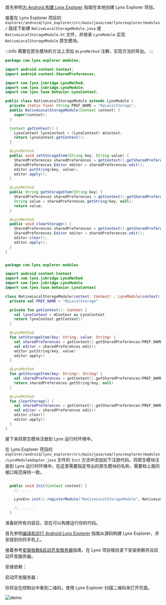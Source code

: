 
首先参照[为 Android 构建 Lynx Explorer](https://github.com/lynx-family/lynx/tree/develop/explorer/android) 指南在本地创建 Lynx Explorer 项目。

接着在 Lynx Explorer 项目的 `explorer/android/lynx_explorer/src/main/java/com/lynx/explorer/modules/` 路径下新建 `NativeLocalStorageModule.java` 或 `NativeLocalStorageModule.kt` 文件，并继承 `LynxModule` 实现 `NativeLocalStorageModule` 原生模块。

:::info
需要在原生模块的方法上添加 `@LynxMethod` 注解，实现方法的导出。
:::

<Tabs groupId='native-module'>
<Tab label="Java">

<CodeFold height={360} toggle>

```java {21,29,36} title="explorer/android/lynx_explorer/src/main/java/com/lynx/explorer/modules/NativeLocalStorageModule.java"
package com.lynx.explorer.modules;

import android.content.Context;
import android.content.SharedPreferences;

import com.lynx.jsbridge.LynxMethod;
import com.lynx.jsbridge.LynxModule;
import com.lynx.tasm.behavior.LynxContext;

public class NativeLocalStorageModule extends LynxModule {
  private static final String PREF_NAME = "MyLocalStorage";
  public NativeLocalStorageModule(Context context) {
    super(context);
  }

  Context getContext() {
    LynxContext lynxContext = (LynxContext) mContext;
    return lynxContext.getContext();
  }

  @LynxMethod
  public void setStorageItem(String key, String value) {
    SharedPreferences sharedPreferences = getContext().getSharedPreferences(PREF_NAME, Context.MODE_PRIVATE);
    SharedPreferences.Editor editor = sharedPreferences.edit();
    editor.putString(key, value);
    editor.apply();
  }

  @LynxMethod
  public String getStorageItem(String key) {
    SharedPreferences sharedPreferences = getContext().getSharedPreferences(PREF_NAME, Context.MODE_PRIVATE);
    String value = sharedPreferences.getString(key, null);
    return value;
  }

  @LynxMethod
  public void clearStorage() {
    SharedPreferences sharedPreferences = getContext().getSharedPreferences(PREF_NAME, Context.MODE_PRIVATE);
    SharedPreferences.Editor editor = sharedPreferences.edit();
    editor.clear();
    editor.apply();
  }
}

```

</CodeFold>

</Tab>
<Tab label="Kotlin">

<CodeFold height={360} toggle>

```kotlin {16,24,30} title="explorer/android/lynx_explorer/src/main/java/com/lynx/explorer/modules/NativeLocalStorageModule.kt"

package com.lynx.explorer.modules

import android.content.Context
import com.lynx.jsbridge.LynxMethod
import com.lynx.jsbridge.LynxModule
import com.lynx.tasm.behavior.LynxContext

class NativeLocalStorageModule(context: Context) : LynxModule(context) {
  private val PREF_NAME = "MyLocalStorage"

  private fun getContext(): Context {
    val lynxContext = mContext as LynxContext
    return lynxContext.getContext()
  }

  @LynxMethod
  fun setStorageItem(key: String, value: String) {
    val sharedPreferences = getContext().getSharedPreferences(PREF_NAME, Context.MODE_PRIVATE)
    val editor = sharedPreferences.edit()
    editor.putString(key, value)
    editor.apply()
  }

  @LynxMethod
  fun getStorageItem(key: String): String? {
    val sharedPreferences = getContext().getSharedPreferences(PREF_NAME, Context.MODE_PRIVATE)
    return sharedPreferences.getString(key, null)
  }

  @LynxMethod
  fun clearStorage() {
    val sharedPreferences = getContext().getSharedPreferences(PREF_NAME, Context.MODE_PRIVATE)
    val editor = sharedPreferences.edit()
    editor.clear()
    editor.apply()
  }
}

```

</CodeFold>

</Tab>
</Tabs>

接下来将原生模块注册到 Lynx 运行时环境中。

在 Lynx Explorer 项目的 `explorer/android/lynx_explorer/src/main/java/com/lynx/explorer/modules/LynxModuleAdapter.java` 文件的 `Init` 方法中添加如下注册代码，将原生模块注册到 Lynx 运行时环境中。在这里需要指定导出的原生模块的名称，需要和上面的接口规范保持一致。

```java {4} title="explorer/android/lynx_explorer/src/main/java/com/lynx/explorer/modules/LynxModuleAdapter.java"

  public void Init(Context context) {
    // ......

    LynxEnv.inst().registerModule("NativeLocalStorageModule", NativeLocalStorageModule.class);

    // ......
  }

```

准备好所有内容后，现在可以构建运行你的代码。

首先参照[编译和运行 Android Lynx Explorer](https://github.com/lynx-family/lynx/tree/develop/explorer/android#compile-and-run) 指南从源码构建 Lynx Explorer，并安装到你的手机上。

接着参考[安装依赖&启动开发服务器](../start/quick-start#安装)指南，在 Lynx 项目根目录下安装依赖并且启动开发服务器。

安装依赖：

<PackageManagerTabs command="install" />

启动开发服务器：

<PackageManagerTabs command="run dev" />

你将会在控制台中看到二维码，使用 Lynx Explorer 扫描二维码来打开页面。

![demo](https://lf-lynx.tiktok-cdns.com/obj/lynx-artifacts-oss-sg/lynx-website/assets/doc/native-modules-demo-android-en.gif)
